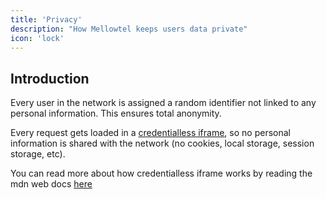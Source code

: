 ```yaml
---
title: 'Privacy'
description: "How Mellowtel keeps users data private"
icon: 'lock'
---
```


## Introduction
Every user in the network is assigned a random identifier not linked to any personal information. This ensures total anonymity.

Every request gets loaded in a [credentialless iframe](https://github.com/mellowtel-inc/mellowtel-js/blob/69f979132207cd59cd8d50e629ea3f26211fc3d7/src/utils/iframe-helpers.ts#L16), so no personal information is shared with the network (no cookies, local storage, session storage, etc).

You can read more about how credentialless iframe works by reading the mdn web docs [here](https://developer.mozilla.org/en-US/docs/Web/Security/IFrame_credentialless)

